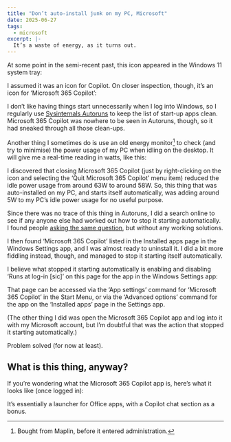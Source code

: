 ```yaml
---
title: "Don’t auto-install junk on my PC, Microsoft"
date: 2025-06-27
tags:
  - microsoft
excerpt: |-
  It’s a waste of energy, as it turns out.
---
```




At some point in the semi-recent past, this icon appeared in the Windows 11
system tray:

<CaptionedImage
  src={system_tray_png}
  alt="A screenshot of the system tray with the hidden icons area open."
  caption="Yes, we all want AI shoved down our throats"
/>

I assumed it was an icon for Copilot. On closer inspection, though, it’s an icon
for ‘Microsoft 365 Copilot’:

<CaptionedImage
  src={system_tray_tooltip_png}
  alt="A screenshot of the system tray with the tooltip for the Microsoft 365 Copilot icon visible."
  caption="Not just Microsoft 365, but Microsoft 365 Copilot"
/>

I don’t like having things start unnecessarily when I log into Windows, so I
regularly use
[Sysinternals Autoruns](https://learn.microsoft.com/en-gb/sysinternals/downloads/autoruns)
to keep the list of start-up apps clean. Microsoft 365 Copilot was nowhere to be
seen in Autoruns, though, so it had sneaked through all those clean-ups.

Another thing I sometimes do is use an old energy monitor[^1] to check (and try
to minimise) the power usage of my PC when idling on the desktop. It will give
me a real-time reading in watts, like this:

<CaptionedImage
  src={energy_monitor_jpg}
  alt="A photo of an energy monitor with a passthrough socket, reading 58W"
  caption="I wish I could read it without getting under my desk"
  class="limit-height"
/>

I discovered that closing Microsoft 365 Copilot (just by right-clicking on the
icon and selecting the ‘Quit Microsoft 365 Copilot’ menu item) reduced the idle
power usage from around 63W to around 58W. So, this thing that was
auto-installed on my PC, and starts itself automatically, was adding around 5W
to my PC’s idle power usage for no useful purpose.

Since there was no trace of this thing in Autoruns, I did a search online to see
if any anyone else had worked out how to stop it starting automatically. I found
people
[asking the same question](https://answers.microsoft.com/en-us/windows/forum/all/disable-both-copilot-and-ms-365-copilot-from/cf793a60-4eb2-4e4b-9aec-3170afca0982),
but without any working solutions.

I then found ‘Microsoft 365 Copilot’ listed in the Installed apps page in the
Windows Settings app, and I was almost ready to uninstall it. I did a bit more
fiddling instead, though, and managed to stop it starting itself automatically.

I believe what stopped it starting automatically is enabling and disabling ‘Runs
at log-in [sic]’ on this page for the app in the Windows Settings app:

<CaptionedImage
  src={advanced_options_png}
  alt="A screenshot of the page for the Microsoft 365 Copilot app in the Windows Settings app"
  caption="The verb is log in, and the noun is login, Microsoft"
/>

That page can be accessed via the ‘App settings’ command for ‘Microsoft 365
Copilot’ in the Start Menu, or via the ‘Advanced options’ command for the app on
the ‘Installed apps’ page in the Settings app.

(The other thing I did was open the Microsoft 365 Copilot app and log into it
with my Microsoft account, but I’m doubtful that was the action that stopped it
starting automatically.)

Problem solved (for now at least).

## What is this thing, anyway?

If you’re wondering what the Microsoft 365 Copilot app is, here’s what it looks
like (once logged in):

<CaptionedImage src={microsoft_365_copilot_home_png} alt="TO DO" />

It’s essentially a launcher for Office apps, with a Copilot chat section as a
bonus.

[^1]: Bought from Maplin, before it entered administration.
